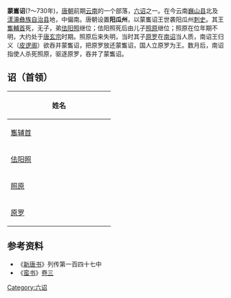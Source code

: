 {{云南历史侧栏模板}}
'''蒙巂诏'''(?～730年)，[[唐朝|唐朝]]前期[[云南|云南]]的一个部落，[[六诏|六诏]]之一。在今云南[[巍山县|巍山县]]北及[[漾濞彝族自治县|漾濞彝族自治县]]地，中偏南。唐朝设置'''阳瓜州'''，以蒙巂诏王世袭阳瓜州[[刺史|刺史]]。其王[[雟輔首|雟輔首]]死，无子，弟[[佉阳照|佉阳照]]继位；佉阳照死后由儿子[[照原|照原]]继位；照原在位年期不明，大约处于[[唐玄宗|唐玄宗]]时期。照原后来失明，当时其子[[原罗|原罗]]在[[南诏|南诏]]当人质，南诏王归义（[[皮逻阁|皮逻阁]]）欲吞并蒙雟诏，把原罗放还蒙雟诏，国人立原罗为王。数月后，南诏指使人杀死照原，驱逐原罗，吞并了蒙雟诏。

==诏（首领）==
{| class="wikitable" style="text-align: center;"
!width="225" |姓名
|- style="font-size:89%;" 
|[[雟辅首|雟辅首]]
|- style="font-size:89%;" 
|[[佉阳照|佉阳照]]
|- style="font-size:89%;" 
|[[照原|照原]]
|- style="font-size:89%;" 
|[[原罗|原罗]]
|}
== 参考资料 ==

*《[[新唐书|新唐书]]》列传第一百四十七中
*《[[蛮书|蛮书]]》[[:s:蠻書/卷03|卷三]]

{{云南历史|南诏大理}}

[[Category:六诏|Category:六诏]]